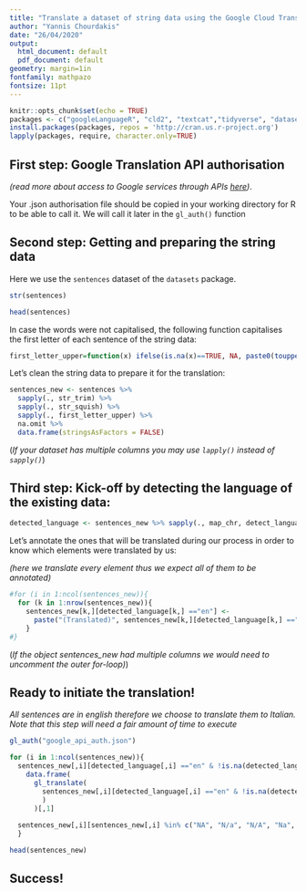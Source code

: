 ```yaml
---
title: "Translate a dataset of string data using the Google Cloud Translation"
author: "Yannis Chourdakis"
date: "26/04/2020"
output:
  html_document: default
  pdf_document: default
geometry: margin=1in
fontfamily: mathpazo
fontsize: 11pt
---
```


```r
knitr::opts_chunk$set(echo = TRUE)
packages <- c("googleLanguageR", "cld2", "textcat","tidyverse", "datasets")
install.packages(packages, repos = 'http://cran.us.r-project.org')
lapply(packages, require, character.only=TRUE)
```


## First step: Google Translation API authorisation

*(read more about access to Google services through APIs  [here](https://cran.r-project.org/web/packages/gargle/vignettes/get-api-credentials.html))*. 

Your .json authorisation file should be copied in your working directory for R to be able to call it. We will call it later in the ```gl_auth()``` function


## Second step: Getting and preparing the string data

Here we use the ```sentences``` dataset of the ```datasets``` package.


```r
str(sentences)
```

```r
head(sentences)
```

In case the words were not capitalised, the following function capitalises the first letter of each sentence of the string data:

```r
first_letter_upper=function(x) ifelse(is.na(x)==TRUE, NA, paste0(toupper(substr(x, 1, 1)), tolower(substring(x, 2))))
```

Let's clean the string data to prepare it for the translation:

```r
sentences_new <- sentences %>% 
  sapply(., str_trim) %>%
  sapply(., str_squish) %>%
  sapply(., first_letter_upper) %>%
  na.omit %>%
  data.frame(stringsAsFactors = FALSE)
```
(*If your dataset has multiple columns you may use ```lapply()``` instead of ```sapply()```*)


## Third step: Kick-off by detecting the language of the existing data:

```r
detected_language <- sentences_new %>% sapply(., map_chr, detect_language) %>% data.frame
```

Let's annotate the ones that will be translated during our process in order to know which elements were translated by us:

*(here we translate every element thus we expect all of them to be annotated)*

```r
#for (i in 1:ncol(sentences_new)){
  for (k in 1:nrow(sentences_new)){
    sentences_new[k,][detected_language[k,] =="en"] <- 
      paste("(Translated)", sentences_new[k,][detected_language[k,] =="en"], sep = " ")
    }
#}
```
(*If the object sentences_new had multiple columns we would need to uncomment the outer for-loop)*)

## Ready to initiate the translation!
*All sentences are in english therefore we choose to translate them to Italian. Note that this step will need a fair amount of time to execute*

```r
gl_auth("google_api_auth.json")

for (i in 1:ncol(sentences_new)){
  sentences_new[,i][detected_language[,i] =="en" & !is.na(detected_language[,i])] <- 
    data.frame(
      gl_translate(
        sentences_new[,i][detected_language[,i] =="en" & !is.na(detected_language[,i])], target = "it"
        )
      )[,1]
  
  sentences_new[,i][sentences_new[,i] %in% c("NA", "N/a", "N/A", "Na", "na", "n/a", "not applicable")] <- NA
  }

head(sentences_new)
```

## Success!

